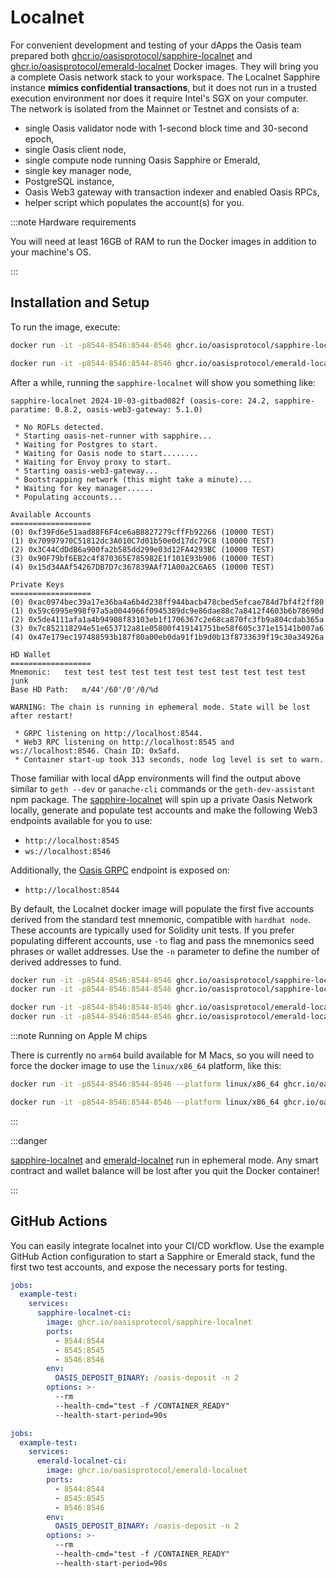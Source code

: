
# Localnet

For convenient development and testing of your dApps the Oasis team prepared
both [ghcr.io/oasisprotocol/sapphire-localnet][sapphire-localnet] and
[ghcr.io/oasisprotocol/emerald-localnet][emerald-localnet] Docker images.
They will bring you a complete Oasis network stack to your workspace. The
Localnet Sapphire instance **mimics confidential transactions**, but it does
not run in a trusted execution environment nor does it require Intel's SGX on
your computer. The network is isolated from the Mainnet or Testnet and consists
of a:

- single Oasis validator node with 1-second block time and 30-second epoch,
- single Oasis client node,
- single compute node running Oasis Sapphire or Emerald,
- single key manager node,
- PostgreSQL instance,
- Oasis Web3 gateway with transaction indexer and enabled Oasis RPCs,
- helper script which populates the account(s) for you.

:::note Hardware requirements

You will need at least 16GB of RAM to run the Docker images in addition to your
machine's OS.

:::

## Installation and Setup

To run the image, execute:

<Tabs>
<TabItem value="Sapphire">

```sh
docker run -it -p8544-8546:8544-8546 ghcr.io/oasisprotocol/sapphire-localnet
```

</TabItem>
<TabItem value="Emerald">

```sh
docker run -it -p8544-8546:8544-8546 ghcr.io/oasisprotocol/emerald-localnet
```

</TabItem>
</Tabs>

After a while, running the `sapphire-localnet` will show you something like:

```console
sapphire-localnet 2024-10-03-gitbad082f (oasis-core: 24.2, sapphire-paratime: 0.8.2, oasis-web3-gateway: 5.1.0)

 * No ROFLs detected.
 * Starting oasis-net-runner with sapphire...
 * Waiting for Postgres to start.
 * Waiting for Oasis node to start........
 * Waiting for Envoy proxy to start.
 * Starting oasis-web3-gateway...
 * Bootstrapping network (this might take a minute)...
 * Waiting for key manager......
 * Populating accounts...

Available Accounts
==================
(0) 0xf39Fd6e51aad88F6F4ce6aB8827279cffFb92266 (10000 TEST)
(1) 0x70997970C51812dc3A010C7d01b50e0d17dc79C8 (10000 TEST)
(2) 0x3C44CdDdB6a900fa2b585dd299e03d12FA4293BC (10000 TEST)
(3) 0x90F79bf6EB2c4f870365E785982E1f101E93b906 (10000 TEST)
(4) 0x15d34AAf54267DB7D7c367839AAf71A00a2C6A65 (10000 TEST)

Private Keys
==================
(0) 0xac0974bec39a17e36ba4a6b4d238ff944bacb478cbed5efcae784d7bf4f2ff80
(1) 0x59c6995e998f97a5a0044966f0945389dc9e86dae88c7a8412f4603b6b78690d
(2) 0x5de4111afa1a4b94908f83103eb1f1706367c2e68ca870fc3fb9a804cdab365a
(3) 0x7c852118294e51e653712a81e05800f419141751be58f605c371e15141b007a6
(4) 0x47e179ec197488593b187f80a00eb0da91f1b9d0b13f8733639f19c30a34926a

HD Wallet
==================
Mnemonic:	test test test test test test test test test test test junk
Base HD Path:	m/44'/60'/0'/0/%d

WARNING: The chain is running in ephemeral mode. State will be lost after restart!

 * GRPC listening on http://localhost:8544.
 * Web3 RPC listening on http://localhost:8545 and ws://localhost:8546. Chain ID: 0x5afd.
 * Container start-up took 313 seconds, node log level is set to warn.
```

Those familiar with local dApp environments will find the output above similar
to `geth --dev` or `ganache-cli` commands or the `geth-dev-assistant` npm
package. The [sapphire-localnet] will spin up a private Oasis Network locally,
generate and populate test accounts and make the following Web3 endpoints
available for you to use:

- `http://localhost:8545`
- `ws://localhost:8546`

Additionally, the [Oasis GRPC][oasis-rpc] endpoint is exposed on:

- `http://localhost:8544`

[oasis-rpc]: https://github.com/oasisprotocol/oasis-core/blob/master/docs/oasis-node/rpc.md

By default, the Localnet docker image will populate the first five accounts
derived from the standard test mnemonic, compatible with `hardhat node`.
These accounts are typically used for Solidity unit tests. If you prefer
populating different accounts, use `-to` flag and pass the mnemonics seed
phrases or wallet addresses. Use the `-n` parameter to define the number of
derived addresses to fund.

<Tabs>
<TabItem value="Sapphire">

```sh
docker run -it -p8544-8546:8544-8546 ghcr.io/oasisprotocol/sapphire-localnet -to "bench remain brave curve frozen verify dream margin alarm world repair innocent" -n3
docker run -it -p8544-8546:8544-8546 ghcr.io/oasisprotocol/sapphire-localnet -to "0x75eCF0d4496C2f10e4e9aF3D4d174576Ee9010E2,0xbDA5747bFD65F08deb54cb465eB87D40e51B197E"
```

</TabItem>
<TabItem value="Emerald">

```sh
docker run -it -p8544-8546:8544-8546 ghcr.io/oasisprotocol/emerald-localnet -to "bench remain brave curve frozen verify dream margin alarm world repair innocent" -n3
docker run -it -p8544-8546:8544-8546 ghcr.io/oasisprotocol/emerald-localnet -to "0x75eCF0d4496C2f10e4e9aF3D4d174576Ee9010E2,0xbDA5747bFD65F08deb54cb465eB87D40e51B197E"
```

</TabItem>
</Tabs>

:::note Running on Apple M chips

There is currently no `arm64` build available for M Macs, so you will need to
force the docker image to use the `linux/x86_64` platform, like this:

<Tabs>
<TabItem value="Sapphire">

```sh
docker run -it -p8544-8546:8544-8546 --platform linux/x86_64 ghcr.io/oasisprotocol/sapphire-localnet
```

</TabItem>
<TabItem value="Emerald">

```sh
docker run -it -p8544-8546:8544-8546 --platform linux/x86_64 ghcr.io/oasisprotocol/emerald-localnet
```

</TabItem>
</Tabs>

:::

:::danger

[sapphire-localnet] and [emerald-localnet] run in ephemeral mode. Any smart
contract and wallet balance will be lost after you quit the Docker container!

:::

[sapphire-localnet]: https://github.com/oasisprotocol/oasis-web3-gateway/pkgs/container/sapphire-localnet
[emerald-localnet]: https://github.com/oasisprotocol/oasis-web3-gateway/pkgs/container/emerald-localnet

## GitHub Actions

You can easily integrate localnet into your CI/CD workflow. Use the example
GitHub Action configuration to start a Sapphire or Emerald stack, fund the
first two test accounts, and expose the necessary ports for testing.

<Tabs>
<TabItem value="Sapphire">

```yaml
jobs:
  example-test:
    services:
      sapphire-localnet-ci:
        image: ghcr.io/oasisprotocol/sapphire-localnet
        ports:
          - 8544:8544
          - 8545:8545
          - 8546:8546
        env:
          OASIS_DEPOSIT_BINARY: /oasis-deposit -n 2
        options: >-
          --rm
          --health-cmd="test -f /CONTAINER_READY"
          --health-start-period=90s
```

</TabItem>
<TabItem value="Emerald">

```yaml
jobs:
  example-test:
    services:
      emerald-localnet-ci:
        image: ghcr.io/oasisprotocol/emerald-localnet
        ports:
          - 8544:8544
          - 8545:8545
          - 8546:8546
        env:
          OASIS_DEPOSIT_BINARY: /oasis-deposit -n 2
        options: >-
          --rm
          --health-cmd="test -f /CONTAINER_READY"
          --health-start-period=90s
```

</TabItem>
</Tabs>

